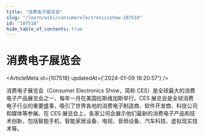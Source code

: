 ```yaml
---
title: "消费电子展览会"
slug: "/learn/wiki/consumerelectronicsshow-107518"
id: "107518"
hide_table_of_contents: true
---
```



# 消费电子展览会

<ArticleMeta id={107518} updatedAt={'2024-01-09 18:20:57'} />
<div className='border-solid border-b border-t-0 my-4 border-[var(--ifm-color-gray-300)]' />

消费电子展览会（Consumer Electronics Show，简称 CES）是全球最大的消费电子产品展览会之一，每年一月在美国拉斯维加斯举行。CES 展览会是全球消费电子行业的重要盛事，吸引了世界各地的消费电子制造商、软件开发商、科技公司和媒体等参展。在 CES 展览会上，各家公司会展示他们最新的消费电子产品和技术创新，包括智能手机、智能家居设备、电视、音频设备、汽车科技、虚拟现实技术等。
